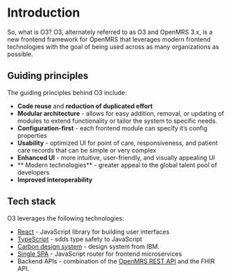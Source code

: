 # Introduction

So, what is O3? O3, alternately referred to as O3 and OpenMRS 3.x, is a new frontend framework for OpenMRS that leverages modern frontend technologies with the goal of being used across as many organizations as possible.

## Guiding principles

The guiding principles behind O3 include:

- **Code reuse** and **reduction of duplicated effort**
- **Modular architecture** - allows for easy addition, removal, or updating of modules to extend functionality or tailor the system to specific needs.
- **Configuration-first** - each frontend module can specify it’s config properties
- **Usability** - optimized UI for point of care, responsiveness, and patient care records that can be simple or very complex
- **Enhanced UI** - more intuitive, user-friendly, and visually appealing UI
- ** Modern technologies** - greater appeal to the global talent pool of developers
- **Improved interoperability**

## Tech stack

O3 leverages the following technologies:

- [React](https://react.dev) - JavaScript library for building user interfaces
- [TypeScript](https://typescriptlang.org) - sdds type safety to JavaScript
- [Carbon design system](https://carbondesignsystem.com) - design system from IBM.
- [Single SPA](https://single-spa.js.org) - JavaScript router for frontend microservices
- Backend APIs - combination of the [OpenMRS REST API](https://rest.openmrs.org) and the FHIR API.
